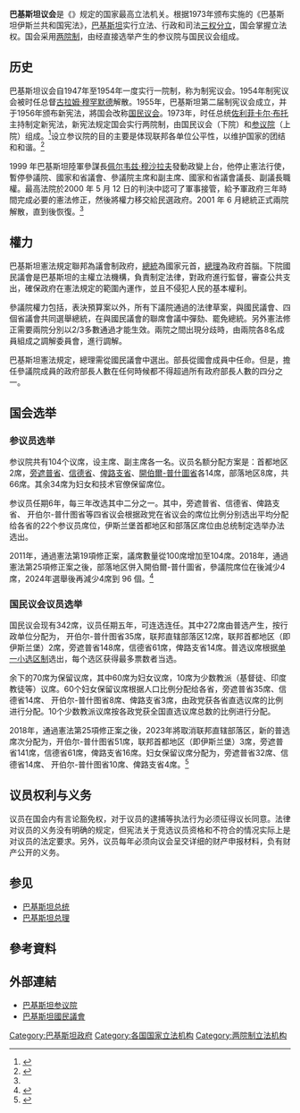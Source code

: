 {{Not|巴基斯坦国民议会}}
{{Infobox legislature
 | background_color   = #2E8B57 
 | text_color         = #FFFFFF
 | name               = 巴基斯坦议会
 | native_name        = {{lang|ur|پارلیمان پاکستان}}<br />{{lang|ur|مجلس شوریٰ پاکستان}}
 | transcription_name =
 | legislature        = 
 | coa_pic            = Coat of arms of Pakistan.svg
 | coa_res            = 200px
 | coa-pic            =
 | coa-res            =
 | house_type         = 兩院制
 | body               =
 | houses             = [[巴基斯坦参议院|參議院]]<br />[[巴基斯坦国民议会|国民议会]]
 | leader1_type       = 參議院主席
 | leader1            = [[萨迪克·桑贾尼|萨迪克·桑贾尼]]
 | party1             = [[Balochistan_Awami_Party|俾路支省人民黨]]
 | election1          = 2018年3月12日
 | leader2_type       = 參議院副主席
 | leader2            = [[Mirza_Muhammad_Afridi|米爾扎·阿弗里迪]]
 | party2             = [[巴基斯坦正義運動|巴基斯坦正義運動]]
 | election2          = 2021年3月12日
 | leader3_type       = [[巴基斯坦国民议会议长|国民议会议长]]
 | leader3            = 空缺
 | party3             = 空缺
 | election3          = 2022年4月9日
 | leader4_type       = [[巴基斯坦国民议会副议长|国民议会副议长]]
 | leader4            = {{tsl|en|Qasim Suri|卡西姆‧蘇里}}<ref>{{Cite web|title=National Assembly of Pakistan|url=https://na.gov.pk/en/deputyspeaker.php|access-date=2022-04-12|work=na.gov.pk}}</ref><ref>{{Cite web|title=Deputy speaker Qasim Suri did not resign, clarifies National Assembly Secretariat|url=https://www.hindustantimes.com/world-news/deputy-speaker-qasim-suri-did-not-resign-clarifies-national-assembly-secretariat-101649604503890.html|access-date=2022-04-12|date=2022-04-10|work=Hindustan Times|language=en}}</ref>
 | party4             = [[巴基斯坦正義運動|巴基斯坦正義運動]]
 | election4          = 2018年8月15日
 | members            = '''446'''<br />104名參議院議員<br />342名国民议会議員
 | house1             = 參議院
 | house2             = 国民议会
 | structure1         = Pakistan Sénat 2021.svg
 | structure1_res     = 250px
 | structure2         = Pakistan National Assembly Updated April 2022.svg
 | structure2_res     = 250px
 | political_groups1  = 
*{{colorbox|#FF0F0F|border=black}} [[巴基斯坦正義運動|巴基斯坦正義運動]] (27)
*{{colorbox|#000000|border=black}} [[巴基斯坦人民黨|巴基斯坦人民黨]]  (21)
*{{colorbox|#228000|border=black}} [[巴基斯坦穆斯林聯盟(謝里夫派)|巴基斯坦穆斯林聯盟(謝里夫派)]] (18)
*{{colorbox|#32CD32|border=black}} {{tsl|en|Balochistan Awami Party|俾路支省人民黨}}  (12)
*{{colorbox|gray|border=black}} {{tsl|en|Jamiat Ulema-e-Islam (F)|伊斯蘭神職人員大會 (法扎爾派)}} (5)
*{{colorbox|#8F0303|border=black}} {{tsl|en|Muttahida Qaumi Movement – Pakistan|統一民族運動 (巴基斯坦)}} (3)
*{{colorbox|#FF0800|border=black}} [[人民民族党_(巴基斯坦)|人民民族黨]] (2)
*{{colorbox|#CD5C5C|border=black}} {{tsl|en|National Party (Pakistan)|民族党}} (2)
*{{colorbox|yellow|border=black}} {{tsl|en|Balochistan National Party (Mengal)|俾路支民族黨}} (1)
*{{colorbox|#00FFFF|border=black}} {{tsl|en|Jamaat-e-Islami Pakistan|巴基斯坦伊斯蘭聯盟}} (1)
*{{colorbox|#00FF00|border=black}} [[巴基斯坦穆斯林聯盟(領袖派)|巴基斯坦穆斯林聯盟(領袖派)]] (1)
*{{colorbox|#769C1E|border=black}} {{tsl|en|Grand Democratic Alliance|大民主聯盟}} (1)
*{{colorbox|orange|border=black}} {{tsl|en|Pashtunkhwa Milli Awami Party|普什圖人民黨}} (1)
*{{colorbox|#BFBFBF|border=black}} 無黨籍(3)
 | political_groups2  =
'''執政黨（162）：'''
* {{colorbox|green}} [[巴基斯坦穆斯林联盟（谢里夫派）|巴基斯坦穆斯林联盟（谢里夫派）]]（84）
*{{Colorbox|#000000}}[[巴基斯坦人民党|巴基斯坦人民党]] (56)
*{{colorbox|#006400}}{{tsl|en|Muttahida Majlis-e-Amal|統一行動委員會}} (15)
*{{colorbox|#8B0000}}{{tsl|en|Muttahida Qaumi Movement – Pakistan|統一民族運動 (巴基斯坦)}} (7)
'''信任供給（16）:'''
* {{colorbox|#808000}} {{tsl|en|Balochistan Awami Party|俾路支省人民黨}}（4）
* {{colorbox|yellow}} {{tsl|en|Balochistan National Party (Mengal)|俾路支民族黨}} (4)
* {{colorbox|#7CFC00}} [[巴基斯坦穆斯林联盟（领袖派）|巴基斯坦穆斯林联盟（领袖派）]]（2）
* {{colorbox|#E60000}} [[人民民族党_(巴基斯坦)|人民民族党]]（1）
* {{colorbox|#FF00FF}} {{tsl|en|Jamhoori Wattan Party|國家共和黨 (巴基斯坦)}}（1）
* {{colorbox|gray}} 獨立人士 (4)
'''反對黨（163）:'''
* {{colorbox|red}} [[巴基斯坦正義運動|巴基斯坦正義運動]]（155）
* {{colorbox|#7CFC00}} [[巴基斯坦穆斯林联盟（领袖派）|巴基斯坦穆斯林联盟（领袖派）]]（3）
* {{colorbox|#0DBF8C}} {{tsl|en|Grand Democratic Alliance|大民主聯盟}}（3）
* {{colorbox|#808000}} {{tsl|en|Balochistan Awami Party|俾路支省人民黨}}（1）
* {{colorbox|#9ACD32}} {{tsl|en|Awami Muslim League (Pakistan)|巴基斯坦人民穆斯林聯盟}} (1)
 | committees1        =
 | committees2        =
 | joint_committees   =
 | voting_system1     = [[間接選舉|間接選舉]][[可轉移單票制|可轉移單票制]]
 | voting_system2     = [[直接選舉|直接選舉]][[並立制|並立制]]<br/><small>（大部分議席實行[[領先者當選|領先者當選]]，只有預留予女性的60席及予[[少數群體|宗教少數群體]]的10席保障名額為[[比例代表制|比例代表制]]）</small>
 | last_election1     = {{le|2018年巴基斯坦參議院選舉|Pakistani Senate election, 2018|2018年3月3日}} (52席)<br>{{tsl|en|2021 Pakistani Senate election|2021年巴基斯坦參議院選舉|2021年3月3日)}} (48席)
 | last_election2     = [[2018年巴基斯坦大選|2018年7月25日]]
 | session_room       = 
 | session_res        = 
 | meeting_place      = [[巴基斯坦|巴基斯坦]][[伊斯兰堡|伊斯兰堡]][[议会大厦|议会大厦]]
 | website            = 
 | footnotes          =
}}
'''巴基斯坦议会'''是《{{tsl|en|Constitution of Pakistan|巴基斯坦伊斯兰共和国宪法|巴基斯坦伊斯兰共和国宪法}}》规定的国家最高立法机关。根据1973年颁布实施的《巴基斯坦伊斯兰共和国宪法》，[[巴基斯坦|巴基斯坦]]实行立法、行政和司法[[三权分立|三权分立]]，国会掌握立法权。国会采用[[两院制|两院制]]，由经直接选举产生的参议院与国民议会组成。

== 历史 ==
巴基斯坦议会自1947年至1954年一度实行一院制，称为制宪议会。1954年制宪议会被时任总督[[古拉姆·穆罕默德|古拉姆·穆罕默德]]解散。1955年，巴基斯坦第二届制宪议会成立，并于1956年颁布新宪法，將国会改称[[巴基斯坦国民议会|国民议会]]。1973年，时任总统[[佐勒菲卡尔·阿里·布托|佐利菲卡尔·布托]]主持制定新宪法，新宪法规定国会实行两院制，由国民议会（下院）和[[巴基斯坦参议院|参议院]]（上院）组成。<ref name=":0">{{Cite web|title=National Assembly of Pakistan- PARLIAMENTARY HISTORY|url=https://na.gov.pk/en/content.php?id=75|access-date=2022-04-12|work=na.gov.pk|language=en|archive-url=https://web.archive.org/web/20220406172905/https://na.gov.pk/en/content.php?id=75|archive-date=2022-04-06|dead-url=no}}</ref>设立参议院的目的主要是体现联邦各单位公平性，以维护国家的团结和和谐。<ref>{{Cite web|title=Senate of Pakistan- Purpose & Role|url=https://senate.gov.pk/en/essence.php?id=1102&catid=4&subcatid=138&leftcatid=269&cattitle=About%20the%20Senate|access-date=2022-04-12|work=senate.gov.pk|language=en|archive-url=https://web.archive.org/web/20211119134858/https://senate.gov.pk/en/essence.php?id=1075&catid=4&subcatid=138&leftcatid=1&cattitle=About%20the%20Senate|archive-date=2021-11-19|dead-url=no}}</ref>

1999 年巴基斯坦陸軍參謀長[[佩尔韦兹·穆沙拉夫|佩尔韦兹·穆沙拉夫]]發動政變上台，他停止憲法行使，暫停參議院、國家和省議會、參議院主席和副主席、國家和省議會議長、副議長職權。最高法院於2000 年 5 月 12 日的判決中認可了軍事接管，給予軍政府三年時間完成必要的憲法修正，然後將權力移交給民選政府。2001 年 6 月總統正式兩院解散，直到{{Tsl|en|2002 Pakistani general election|2002年巴基斯坦大選|2002年選舉}}後恢復。<ref name=":0" />

== 權力 ==
巴基斯坦憲法規定聯邦為議會制政府，[[巴基斯坦总统|總統]]為國家元首，[[巴基斯坦总理|總理]]為政府首腦。下院國民議會是巴基斯坦的主權立法機構，負責制定法律，對政府進行監督，審查公共支出，確保政府在憲法規定的範圍內運作，並且不侵犯人民的基本權利。

參議院權力包括，表決預算案以外，所有下議院通過的法律草案，與國民議會、四個省議會共同選舉總統，在與國民議會的聯席會議中彈劾、罷免總統。另外憲法修正需要兩院分別以2/3多數通過才能生效。兩院之間出現分歧時，由兩院各8名成員組成之調解委員會，進行調解。

巴基斯坦憲法規定，總理需從國民議會中選出。部長從國會成員中任命。但是，擔任參議院成員的政府部長人數在任何時候都不得超過所有政府部長人數的四分之一。

== 国会选举 ==
=== 参议员选举 ===
参议院共有104个议席，设主席、副主席各一名。议员名额分配方案是：首都地区2席，[[旁遮普省|旁遮普省]]、[[信德省|信德省]]、[[俾路支省|俾路支省]]、[[西北边境省|開伯爾-普什圖省]]各14席，部落地区8席，共66席。其余34席为妇女和技术官僚保留席位。

参议员任期6年，每三年改选其中二分之一。其中，旁遮普省、信德省、俾路支省、 开伯尔-普什图省等四省议会根据政党在省议会的席位比例分别选出平均分配给各省的22个参议员席位，伊斯兰堡首都地区和部落区席位由总统制定选举办法选出。

2011年，通過憲法第19項修正案，議席數量從100席增加至104席。2018年，通過憲法第25項修正案之後，部落地区併入開伯爾-普什圖省，參議院席位在{{Tsl|en|2021 Pakistani Senate election|2021年巴基斯坦參議院選舉|2021年選舉}}後減少4席，2024年選舉後再減少4席到 96 個。<ref>{{Cite web|title=Senate of Pakistan- Composition / Structure|url=https://senate.gov.pk/en/essence.php?id=10&catid=4&subcatid=138&leftcatid=125&cattitle=About%20the%20Senate|access-date=2022-04-12|work=senate.gov.pk|language=en|archive-url=https://web.archive.org/web/20220330013357/https://senate.gov.pk/en/essence.php?id=10&catid=4&subcatid=138&leftcatid=125&cattitle=About%20the%20Senate|archive-date=2022-03-30|dead-url=no}}</ref>

=== 国民议会议员选举 ===
国民议会现有342席，议员任期五年，可连选连任。其中272席由普选产生，按行政单位分配为， 开伯尔-普什图省35席，联邦直辖部落区12席，联邦首都地区（即伊斯兰堡）2席，旁遮普省148席，信德省61席，俾路支省14席。普选议席根据[[小選區制|单一小选区制]]选出，每个选区获得最多票数者当选。

余下的70席为保留议席，其中60席为妇女议席，10席为少数教派（基督徒、印度教徒等）议席。60个妇女保留议席根据人口比例分配给各省，旁遮普省35席、信德省14席、 开伯尔-普什图省8席、俾路支省3席，由政党获各省直选议席的比例进行分配。10个少数教派议席按各政党获全国直选议席总数的比例进行分配。

2018年，通過憲法第25項修正案之後，2023年將取消联邦直辖部落区，新的普选席次分配为，开伯尔-普什图省51席，联邦首都地区（即伊斯兰堡）3席，旁遮普省141席，信德省61席，俾路支省16席。妇女保留议席分配为，旁遮普省32席、信德省14席、 开伯尔-普什图省10席、俾路支省4席。<ref>{{Cite web|title=National Assembly of Pakistan- EXISTING COMPOSITION OF THE NATIONAL ASSEMBLY OF PAKISTAN|url=https://na.gov.pk/en/content.php?id=2|access-date=2022-04-12|work=na.gov.pk|language=en|archive-url=https://web.archive.org/web/20220330130233/https://na.gov.pk/en/content.php?id=2|archive-date=2022-03-30|dead-url=no}}</ref>

== 议员权利与义务 ==
议员在国会内有言论豁免权，对于议员的逮捕等执法行为必须征得议长同意。法律对议员的义务没有明确的规定，但宪法关于竞选议员资格和不符合的情况实际上是对议员的法定要求。另外，议员每年必须向议会呈交详细的财产申报材料，负有财产公开的义务。
== 参见 ==
* [[巴基斯坦总统|巴基斯坦总统]]
* [[巴基斯坦總理|巴基斯坦总理]]

== 參考資料 ==
{{reflist}}

== 外部連結 ==

* [https://senate.gov.pk/en/index.php 巴基斯坦参议院]
* [https://na.gov.pk/en/index.php 巴基斯坦國民議會]
{{亞洲題目|議會}}

[[Category:巴基斯坦政府|Category:巴基斯坦政府]]
[[Category:各国国家立法机构|Category:各国国家立法机构]]
[[Category:两院制立法机构|Category:两院制立法机构]]
